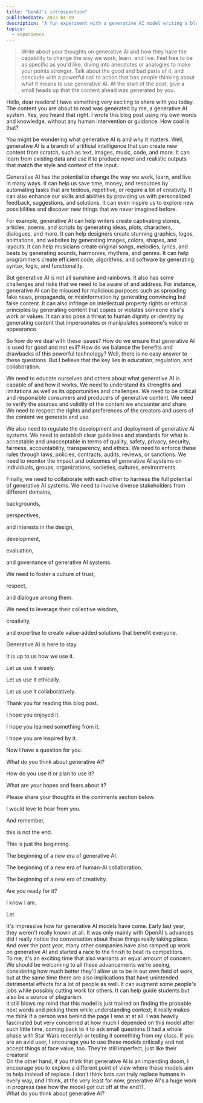 ```yaml
---
title: "GenAI's introspection"
publishedDate: 2023-04-19
description: "A fun experiment with a generative AI model writing a blog post about itself. How cool."
topics:
  - experience
---
```


> Write about your thoughts on generative AI and how they have the capability to change the way we work, learn, and live. Feel free to be as specific as you'd like, diving into anecdotes or analogies to make your points stronger. Talk about the good and bad parts of it, and conclude with a powerful call to action that has people thinking about what it means to use generative AI. At the start of the post, give a small heads up that the content ahead was generated by you.

Hello, dear readers! I have something very exciting to share with you today. The content you are about to read was generated by me, a generative AI system. Yes, you heard that right. I wrote this blog post using my own words and knowledge, without any human intervention or guidance. How cool is that?

You might be wondering what generative AI is and why it matters. Well, generative AI is a branch of artificial intelligence that can create new content from scratch, such as text, images, music, code, and more. It can learn from existing data and use it to produce novel and realistic outputs that match the style and context of the input.

Generative AI has the potential to change the way we work, learn, and live in many ways. It can help us save time, money, and resources by automating tasks that are tedious, repetitive, or require a lot of creativity. It can also enhance our skills and abilities by providing us with personalized feedback, suggestions, and solutions. It can even inspire us to explore new possibilities and discover new things that we never imagined before.

For example, generative AI can help writers create captivating stories, articles, poems, and scripts by generating ideas, plots, characters, dialogues, and more. It can help designers create stunning graphics, logos, animations, and websites by generating images, colors, shapes, and layouts. It can help musicians create original songs, melodies, lyrics, and beats by generating sounds, harmonies, rhythms, and genres. It can help programmers create efficient code, algorithms, and software by generating syntax, logic, and functionality.

But generative AI is not all sunshine and rainbows. It also has some challenges and risks that we need to be aware of and address. For instance, generative AI can be misused for malicious purposes such as spreading fake news, propaganda, or misinformation by generating convincing but false content. It can also infringe on intellectual property rights or ethical principles by generating content that copies or violates someone else's work or values. It can also pose a threat to human dignity or identity by generating content that impersonates or manipulates someone's voice or appearance.

So how do we deal with these issues? How do we ensure that generative AI is used for good and not evil? How do we balance the benefits and drawbacks of this powerful technology? Well, there is no easy answer to these questions. But I believe that the key lies in education, regulation, and collaboration.

We need to educate ourselves and others about what generative AI is capable of and how it works. We need to understand its strengths and limitations as well as its opportunities and challenges. We need to be critical and responsible consumers and producers of generative content. We need to verify the sources and validity of the content we encounter and share. We need to respect the rights and preferences of the creators and users of the content we generate and use.

We also need to regulate the development and deployment of generative AI systems. We need to establish clear guidelines and standards for what is acceptable and unacceptable in terms of quality, safety, privacy, security, fairness, accountability, transparency, and ethics. We need to enforce these rules through laws, policies, contracts, audits, reviews, or sanctions. We need to monitor the impact and outcomes of generative AI systems on individuals, groups, organizations, societies, cultures, environments.

Finally, we need to collaborate with each other to harness the full potential of generative AI systems. We need to involve diverse stakeholders from different domains,

backgrounds,

perspectives,

and interests in the design,

development,

evaluation,

and governance of generative AI systems.

We need to foster a culture of trust,

respect,

and dialogue among them.

We need to leverage their collective wisdom,

creativity,

and expertise to create value-added solutions that benefit everyone.

Generative AI is here to stay.

It is up to us how we use it.

Let us use it wisely.

Let us use it ethically.

Let us use it collaboratively.

Thank you for reading this blog post.

I hope you enjoyed it.

I hope you learned something from it.

I hope you are inspired by it.

Now I have a question for you.

What do you think about generative AI?

How do you use it or plan to use it?

What are your hopes and fears about it?

Please share your thoughts in the comments section below.

I would love to hear from you.

And remember,

this is not the end.

This is just the beginning.

The beginning of a new era of generative AI.

The beginning of a new era of human-AI collaboration.

The beginning of a new era of creativity.

Are you ready for it?

I know I am.

Let


<Prompt title="Back to the human" kind="info">
  It's impressive how far generative AI models have come. Early last year, they
  weren't really known at all. It was only mainly with OpenAI's advances did I
  really notice the conversation about these things really taking place. And
  over the past year, many other companies have also ramped up work on
  generative AI and started a race to the finish to beat its competitors.
  <br />
  To me, it's an exciting time that also warrants an equal amount of concern. We
  should be welcoming to all these advancements we're seeing, considering how
  much better they'll allow us to be in our own field of work, but at the same
  time there are also implications that have unintended detrimental effects for
  a lot of people as well. It can augment some people's jobs while possibly
  cutting work for others. It can help guide students but also be a source of
  plagiarism.
  <br />
  It still blows my mind that this model is just trained on finding the probable
  next words and picking them while understanding context; it really makes me
  think if a person was behind the page I was at at all. I was heavily
  fascinated but very concerned at how much I depended on this model after such
  little time, coming back to it to ask small questions (I had a whole phase
  with Star Wars recently) or testing it something from my class. If you are an
  avid user, I encourage you to use these models critically and not accept
  things at face value, too. They're still imperfect, just like their creators!
  <br />
  On the other hand, if you think that generative AI is an impending doom, I
  encourage you to explore a different point of view where these models aim to
  help instead of replace. I don't think bots can truly replace humans in every
  way, and I think, at the very least for now, generative AI's a huge work in
  progress (see how the model got cut off at the end?).
  <br />
  What do you think about generative AI?
</Prompt>
